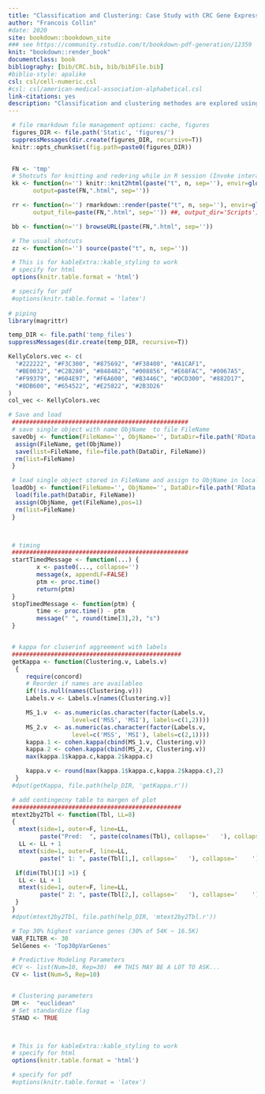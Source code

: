 ```yaml
--- 
title: "Classification and Clustering: Case Study with CRC Gene Expression Data"
author: "Francois Collin"
#date: 2020
site: bookdown::bookdown_site
### see https://community.rstudio.com/t/bookdown-pdf-generation/12359
knit: "bookdown::render_book"
documentclass: book
bibliography: [bib/CRC.bib, bib/bibFile.bib]
#biblio-style: apalike
csl: csl/cell-numeric.csl
#csl: csl/american-medical-association-alphabetical.csl
link-citations: yes
description: "Classification and clustering methodes are explored using colorectal data from GEO website"
---
```



<!-- ONLY THIS FILE SHOULD HAVE YAML -->

<!-- THIS FILE DOESN'T HAVE TO HAVE ANY CONTENT ... -->
 

<style>

.watermark {
  opacity: 0.2;
  position: fixed;
  top: 50%;
  left: 50%;
  font-size: 500%;
  color: #00407d;
}

</style>

<!-- THIS DIDN'T DO ANYTHING
<div class="watermark">DRAFT</div>
-->

```r
 # file rmarkdown file management options: cache, figures
 figures_DIR <- file.path('Static', 'figures/')
 suppressMessages(dir.create(figures_DIR, recursive=T))
 knitr::opts_chunk$set(fig.path=paste0(figures_DIR))
 

 FN <- 'tmp'
 # Shotcuts for knitting and redering while in R session (Invoke interactive R from R/Scripts folder)
 kk <- function(n='') knitr::knit2html(paste("t", n, sep=''), envir=globalenv(),
       output=paste(FN,".html", sep=''))

 rr <- function(n='') rmarkdown::render(paste("t", n, sep=''), envir=globalenv(),
       output_file=paste(FN,".html", sep='')) ##, output_dir='Scripts')

 bb <- function(n='') browseURL(paste(FN,".html", sep=''))

 # The usual shotcuts
 zz <- function(n='') source(paste("t", n, sep=''))

 # This is for kableExtra::kable_styling to work
 # specify for html
 options(knitr.table.format = 'html')

 # specify for pdf
 #options(knitr.table.format = 'latex')
  
# piping
library(magrittr)

temp_DIR <- file.path('temp_files')
suppressMessages(dir.create(temp_DIR, recursive=T))

```

```r

KellyColors.vec <- c(
  "#222222", "#F3C300", "#875692", "#F38400", "#A1CAF1",
  "#BE0032", "#C2B280", "#848482", "#008856", "#E68FAC", "#0067A5",
  "#F99379", "#604E97", "#F6A600", "#B3446C", "#DCD300", "#882D17",
  "#8DB600", "#654522", "#E25822", "#2B3D26"
)
col_vec <- KellyColors.vec

# Save and load
 ##################################################
 # save single object with name ObjName  to file FileName
 saveObj <- function(FileName='', ObjName='', DataDir=file.path('RData')){
  assign(FileName, get(ObjName))
  save(list=FileName, file=file.path(DataDir, FileName))
  rm(list=FileName)
 }

 # load single object stored in FileName and assign to ObjName in local env
 loadObj <- function(FileName='', ObjName='', DataDir=file.path('RData')){
  load(file.path(DataDir, FileName))
  assign(ObjName, get(FileName),pos=1)
  rm(list=FileName)
 }



 # timing
 ##################################################
 startTimedMessage <- function(...) {
        x <- paste0(..., collapse='')
        message(x, appendLF=FALSE)
        ptm <- proc.time()
        return(ptm)
 }
 stopTimedMessage <- function(ptm) {
        time <- proc.time() - ptm
        message(" ", round(time[3],2), "s")
 }


 # kappa for cluserinf aggreement with labels
 ################################################
 getKappa <- function(Clustering.v, Labels.v)
  {
     require(concord)
     # Reorder if names are availableo
     if(!is.null(names(Clustering.v)))
     Labels.v <- Labels.v[names(Clustering.v)]

     MS_1.v  <- as.numeric(as.character(factor(Labels.v,
                  level=c('MSS', 'MSI'), labels=c(1,2))))
     MS_2.v  <- as.numeric(as.character(factor(Labels.v,
                  level=c('MSS', 'MSI'), labels=c(2,1))))
     kappa.1 <- cohen.kappa(cbind(MS_1.v, Clustering.v))
     kappa.2 <- cohen.kappa(cbind(MS_2.v, Clustering.v))
     max(kappa.1$kappa.c,kappa.2$kappa.c)

     kappa.v <- round(max(kappa.1$kappa.c,kappa.2$kappa.c),2)
  }
 #dput(getKappa, file.path(help_DIR, 'getKappa.r'))

 # add contingecny table to margen of plot
 ################################################
 mtext2by2Tbl <- function(Tbl, LL=8)
 {
   mtext(side=1, outer=F, line=LL,
         paste("Pred:  ", paste(colnames(Tbl), collapse='   '), collapse='    '))
   LL <- LL + 1
   mtext(side=1, outer=F, line=LL,
         paste(" 1: ", paste(Tbl[1,], collapse='   '), collapse='    '))

  if(dim(Tbl)[1] >1) {
   LL <- LL + 1
   mtext(side=1, outer=F, line=LL,
         paste(" 2: ", paste(Tbl[2,], collapse='   '), collapse='    '))
  }
 }
 #dput(mtext2by2Tbl, file.path(help_DIR, 'mtext2by2Tbl.r'))

```


<!-- NOT SURE WHAT IS THE BEST PLACE TO PUT THIS -->

```r


 # Top 30% highest variance genes (30% of 54K ~ 16.5K)
 VAR_FILTER <- 30
 SelGenes <- 'Top30pVarGenes'

 # Predictive Modeling Parameters
 #CV <- list(Num=10, Rep=30)  ## THIS MAY BE A LOT TO ASK...
 CV <- list(Num=5, Rep=10) 


 # Clustering parameters
 DM <-  "euclidean"
 # Set standardize flag
 STAND <- TRUE



 # This is for kableExtra::kable_styling to work
 # specify for html
 options(knitr.table.format = 'html')

 # specify for pdf
 #options(knitr.table.format = 'latex')



```

